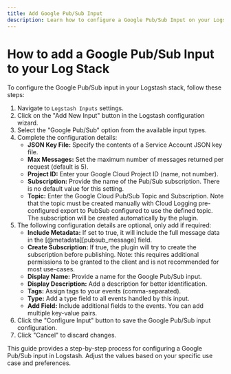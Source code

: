 ```yaml
---
title: Add Google Pub/Sub Input
description: Learn how to configure a Google Pub/Sub Input on your Logstash Instance
---
```


# How to add a Google Pub/Sub Input to your Log Stack

To configure the Google Pub/Sub input in your Logstash stack, follow these steps:

1. Navigate to `Logstash Inputs` settings.
2. Click on the "Add New Input" button in the Logstash configuration wizard.
3. Select the "Google Pub/Sub" option from the available input types.
4. Complete the configuration details:
   - **JSON Key File:** Specify the contents of a Service Account JSON key file.
   - **Max Messages:** Set the maximum number of messages returned per request (default is 5).
   - **Project ID:** Enter your Google Cloud Project ID (name, not number).
   - **Subscription:** Provide the name of the Pub/Sub subscription. There is no default value for this setting.
   - **Topic:** Enter the Google Cloud Pub/Sub Topic and Subscription. Note that the topic must be created manually with Cloud Logging pre-configured export to PubSub configured to use the defined topic. The subscription will be created automatically by the plugin.
5. The following configuration details are optional, only add if required:
   - **Include Metadata:** If set to true, it will include the full message data in the [@metadata][pubsub_message] field.
   - **Create Subscription:** If true, the plugin will try to create the subscription before publishing. Note: this requires additional permissions to be granted to the client and is not recommended for most use-cases.
   - **Display Name:** Provide a name for the Google Pub/Sub input.
   - **Display Description:** Add a description for better identification.
   - **Tags:** Assign tags to your events (comma-separated).
   - **Type:** Add a type field to all events handled by this input.
   - **Add Field:** Include additional fields to the events. You can add multiple key-value pairs.
6. Click the "Configure Input" button to save the Google Pub/Sub input configuration.
7. Click "Cancel" to discard changes.

This guide provides a step-by-step process for configuring a Google Pub/Sub input in Logstash. 
Adjust the values based on your specific use case and preferences.